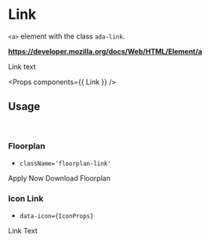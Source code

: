 <!-- Packages -->

<!-- Components -->

# Link

`<a>` element with the class `ada-link`.

**https://developer.mozilla.org/docs/Web/HTML/Element/a**  

<Preview>
  <Link>
    Link text
  </Link>
</Preview>

<Props components={{ Link }} />

## Usage

<br/>

### Floorplan

- `className='floorplan-link'`

<Preview id='floorplan-link-preview'>
  <Link className='floorplan-link'>
    Apply Now
  </Link>

  <Link className='floorplan-link' download>
    Download Floorplan
  </Link>
</Preview>

### Icon Link

- `data-icon={IconProps}`

<Preview>
  <Link data-icon={{ children: 'link' }}>
    Link Text
  </Link>
</Preview>